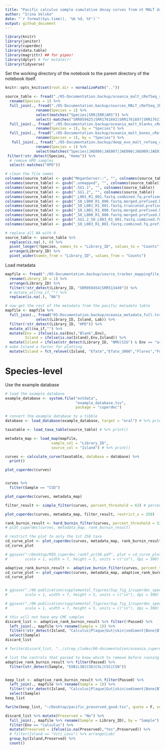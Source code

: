```yaml
---
title: "Pacific calculus sample cumulative decay curves from nt MALT database"
author: "Irina Velsko"
date: "`r format(Sys.time(), '%b %d, %Y')`"
output: github_document
---
```


```r
library(knitr)
library(janitor)
library(cuperdec)
library(data.table)
library(magrittr) ## for pipes!
library(dplyr) # for mutate()!
library(tidyverse)
```

Set the working directory of the notebook to the parent directory of the 
notebook itself.  

```r
knitr::opts_knit$set(root.dir = normalizePath(".."))
```

```r
source_table <- fread("./05-Documentation.backup/oceania_malt_cRefSeq_summarized_species_20201105.txt") %>%
  rename(Species = 1) %>%
  full_join(., fread("./05-Documentation.backup/sources_MALT_cRefSeq_JFY_species_summarized.txt") %>%
              rename(Species = 1) %>%
              select(matches("Species|SRR|ERR|ARS")) %>%
              select(-matches("SRR059425|SRR1761692|SRR1761697|SRR1761710|SRR1761718")), by = "Species") %>%
  full_join(., fread("./05-Documentation.backup/oceania_malt_blanks_cRefSeq_species_summarized_20201130.txt") %>%
              rename(Species = 1), by = "Species") %>%
  full_join(., fread("./05-Documentation.backup/oceania_malt_bones_cRefSeq_species_summarized_20201202.txt") %>%
              rename(Species = 1), by = "Species") %>%
   full_join(., fread("./05-Documentation.backup/deep_evo_malt_refseq_comparison_species.tsv") %>%
              rename(Species = 1) %>%
              select(matches("Species|JAE006|JAE007|JAE008|JAE009|JAE012|VLC001|VLC002|VLC003|VLC004|VLC005")), by = "Species") %>%
 filter(!str_detect(Species, "Homo")) %>%
  # remove HPD samples 
  select(-matches("HPD"))

# clean the file names
colnames(source_table) <- gsub("MeganServer::", "", colnames(source_table)) 
colnames(source_table) <- gsub(".unmapped", "", colnames(source_table)) 
colnames(source_table) <- gsub(".SG1.1", "", colnames(source_table)) 
colnames(source_table) <- gsub(".SG1.2", "", colnames(source_table)) 
colnames(source_table) <- gsub("_L001_R1_001.fastq.combined.fq.prefixed.extractunmapped.bam", "", colnames(source_table)) 
colnames(source_table) <- gsub("_S0_L000_R1_000.fastq.merged.prefixed.hg19unmapped", "", colnames(source_table)) 
colnames(source_table) <- gsub("_S0_L001_R1_001.fastq.truncated.prefixed.extractunmapped.bam", "", colnames(source_table)) 
colnames(source_table) <- gsub("_S0_L001_R1_000.fastq.merged.prefixed.hg1", "", colnames(source_table)) 
colnames(source_table) <- gsub("_S0_L000_R1_000.fastq.merged.prefixed.hg1", "", colnames(source_table)) 
colnames(source_table) <- gsub(".SG1.2_S0_L003_R1_001.fastq.combined.fq.prefixed.extrac.bam", "", colnames(source_table))  
colnames(source_table) <- gsub("_S0_L003_R1_001.fastq.combined.fq.prefixed.extrac.bam", "", colnames(source_table)) 

# replace all NA with 0
source_table <- source_table %>% 
  replace(is.na(.), 0) %>%
  pivot_longer(!Species, names_to = "Library_ID", values_to = "Counts") %>%
  arrange(Library_ID) %>%
  pivot_wider(names_from = "Library_ID", values_from = "Counts")

```


Load metadata
```r

mapfile <- fread("./05-Documentation.backup/source_tracker_mappingfile_20220722.tsv") %>%
  rename(Library_ID = 1) %>%
  arrange(Library_ID) %>%
  filter(!str_detect(Library_ID, "SRR059454|SRR513449")) %>%
  # mutate_all(na_if,"") %>%
  replace(is.na(.), "NA")

# now get the rest of the metadata from the pacific metadata table
mapfile <- mapfile %>%
  full_join(., fread("05-Documentation.backup/oceania_metadata_full.tsv") %>%
              select(Library_ID, Island, Lab)) %>%
  filter(!str_detect(Library_ID, "HPD")) %>%
  mutate_all(na_if,"") %>%
  mutate(Env = ifelse(is.na(Env),"Blank",Env),
         Island = ifelse(is.na(Island),Env,Island)) %>%
  mutate(Island = ifelse(str_detect(Library_ID, "NMU|SIG") & Env == "archBone","archBone",Island)) %>%
# make Island a factor for plotting
  mutate(Island = fct_relevel(Island, "Efate","Efate_3000","Flores","Futuna","Raiatea","Rapa_Nui","Rurutu","Taumako_Duff_Islands","Tongatapu","Uripiv","Vao","Viti_Levu","Watom","modernCalculus", "subPlaque", "supPlaque", "urbanGut",  "ruralGut", "skin", "sediment", "archBone"))

```


# Species-level
Use the example database
```r
# load the example database
example_database <- system.file("extdata",
                                "example_database.tsv",
                                package = "cuperdec")

# convert the example database to a tibble
database <- load_database(example_database, target = "oral") # %>% print()

```

```r

taxatable <- load_taxa_table(source_table) # %>% print()

```

```r
metadata_map <- load_map(mapfile,
                     sample_col = "Library_ID",
                     source_col = "Island") # %>% print()

```

```r
curves <- calculate_curve(taxatable, database = database) %>%
  print()

plot_cuperdec(curves)


curves %>%
  filter(Sample == "CSD")


```

```r
plot_cuperdec(curves, metadata_map)

```

```r

filter_result <- simple_filter(curves, percent_threshold = 63) # percent_threshold = 82 starts to color some of the CMC samples red

plot_cuperdec(curves, metadata_map, filter_result, restrict_x = 250)

```

```r

rank_burnin_result <- hard_burnin_filter(curves, percent_threshold = 53, rank_burnin = 0.1) # percent_threshold = 50, rank_burnin = 0.7 allows only the highest ExtractionBlank line to turn turquoise, and the 2 library samples that really look like samples stay turquoise
# plot_cuperdec(curves, metadata_map, rank_burnin_result)

# restrict the plot to only the 1st 250 taxa
cd_curve_plot <- plot_cuperdec(curves, metadata_map, rank_burnin_result, restrict_x = 250)
cd_curve_plot

# ggsave("~/Desktop/MID_cuperdec_rank7_pct50.pdf", plot = cd_curve_plot, device = "pdf",
#        scale = 1, width = 7, height = 5, units = c("in"), dpi = 300)

```

```r

adaptive_rank_burnin_result <- adaptive_burnin_filter(curves, percent_threshold = 50)
cd_curve_plot <- plot_cuperdec(curves, metadata_map, adaptive_rank_burnin_result, restrict_x = 350)
cd_curve_plot


# ggsave("./06-publication/supplemental_figures/Sup_fig_1/cuperdec_species_pacific.pdf", plot = cd_curve_plot, device = "pdf",
#        scale = 1, width = 7, height = 5, units = c("in"), dpi = 300)

# ggsave("./06-publication/supplemental_figures/Sup_fig_1/cuperdec_species_pacific.png", plot = cd_curve_plot, device = "png",
#        scale = 1, width = 7, height = 5, units = c("in"), dpi = 300)

```

```r
# this will not have any CMC samples
discard_list <- adaptive_rank_burnin_result %>% filter(!Passed) %>%
  left_join(., mapfile %>% rename(Sample = 1)) %>%
  filter(!str_detect(Island, "Calculus|Plaque|Gut|skin|sediment|Bone|Blank")) %>% # these are blanks, sources, or soil
  select(Sample)
discard_list

# fwrite(discard_list, "../strep_clades/00-documentation/oceania_cuperdec_species_poor_samples.tsv", sep = "\t", quote = F)

# list the controls that passed to know which to remove before running decontam
adaptive_rank_burnin_result %>% filter(Passed) %>%
  filter(str_detect(Sample, "EXB|LIB|CSD|CSL|CSS|CSN"))


keep_list <- adaptive_rank_burnin_result %>% filter(Passed) %>%
  left_join(., mapfile %>% rename(Sample = 1)) %>%
  filter(!str_detect(Island, "Calculus|Plaque|Gut|skin|sediment|Bone|Blank")) %>% # these are blanks, sources, or soil
  select(Sample)
keep_list

fwrite(keep_list, "~/Desktop/pacific_preserved_good.tsv", quote = F, sep = "\t")
```

```r
discard_list %>% mutate(Preserved = "No") %>%
  full_join(., mapfile %>% rename(Sample = Library_ID), by = "Sample") %>%
  filter(Env == "calculus") %>%
  mutate(Preserved = ifelse(is.na(Preserved),"Yes",Preserved)) %>%
  # filter(Island == "Viti_Levu") %>% arrange(Lab)
  group_by(Island,Preserved) %>%
  count()



```


